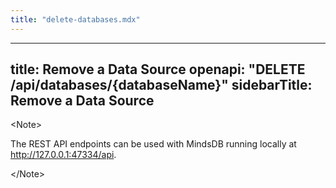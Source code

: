 ```yaml
---
title: "delete-databases.mdx"
---
```


---
title: Remove a Data Source
openapi: "DELETE /api/databases/{databaseName}"
sidebarTitle: Remove a Data Source
---

&lt;Note&gt;

The REST API endpoints can be used with MindsDB running locally at http://127.0.0.1:47334/api.

&lt;/Note&gt;